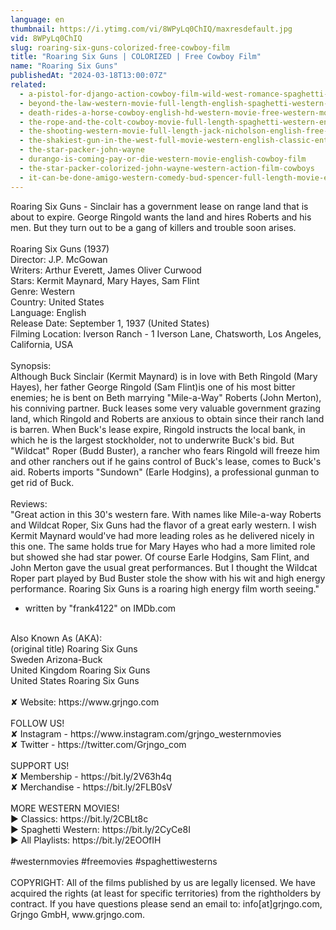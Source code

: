 ```yaml
---
language: en
thumbnail: https://i.ytimg.com/vi/8WPyLq0ChIQ/maxresdefault.jpg
vid: 8WPyLq0ChIQ
slug: roaring-six-guns-colorized-free-cowboy-film
title: "Roaring Six Guns | COLORIZED | Free Cowboy Film"
name: "Roaring Six Guns"
publishedAt: "2024-03-18T13:00:07Z"
related:
  - a-pistol-for-django-action-cowboy-film-wild-west-romance-spaghetti-movie-full-length
  - beyond-the-law-western-movie-full-length-english-spaghetti-western-full-free-youtube-movies
  - death-rides-a-horse-cowboy-english-hd-western-movie-free-western-movies
  - the-rope-and-the-colt-cowboy-movie-full-length-spaghetti-western-english-free-full-westerns
  - the-shooting-western-movie-full-length-jack-nicholson-english-free-full-westerns
  - the-shakiest-gun-in-the-west-full-movie-western-english-classic-entire-film-full-free-movies
  - the-star-packer-john-wayne
  - durango-is-coming-pay-or-die-western-movie-english-cowboy-film
  - the-star-packer-colorized-john-wayne-western-action-film-cowboys
  - it-can-be-done-amigo-western-comedy-bud-spencer-full-length-movie-english-free-full-movies
---
```


Roaring Six Guns - Sinclair has a government lease on range land that is about to expire. George Ringold wants the land and hires Roberts and his men. But they turn out to be a gang of killers and trouble soon arises.<br />
<br />
Roaring Six Guns (1937)<br />
Director: J.P. McGowan<br />
Writers: Arthur Everett, James Oliver Curwood<br />
Stars: Kermit Maynard, Mary Hayes, Sam Flint<br />
Genre: Western<br />
Country: United States<br />
Language: English<br />
Release Date: September 1, 1937 (United States)<br />
Filming Location: Iverson Ranch - 1 Iverson Lane, Chatsworth, Los Angeles, California, USA<br />
<br />
Synopsis:<br />
Although Buck Sinclair (Kermit Maynard) is in love with Beth Ringold (Mary Hayes), her father George Ringold (Sam Flint)is one of his most bitter enemies; he is bent on Beth marrying "Mile-a-Way" Roberts (John Merton), his conniving partner. Buck leases some very valuable government grazing land, which Ringold and Roberts are anxious to obtain since their ranch land is barren. When Buck's lease expire, Ringold instructs the local bank, in which he is the largest stockholder, not to underwrite Buck's bid. But "Wildcat" Roper (Budd Buster), a rancher who fears Ringold will freeze him and other ranchers out if he gains control of Buck's lease, comes to Buck's aid. Roberts imports "Sundown" (Earle Hodgins), a professional gunman to get rid of Buck.<br />
<br />
Reviews:<br />
"Great action in this 30's western fare. With names like Mile-a-way Roberts and Wildcat Roper, Six Guns had the flavor of a great early western. I wish Kermit Maynard would've had more leading roles as he delivered nicely in this one. The same holds true for Mary Hayes who had a more limited role but showed she had star power. Of course Earle Hodgins, Sam Flint, and John Merton gave the usual great performances. But I thought the Wildcat Roper part played by Bud Buster stole the show with his wit and high energy performance. Roaring Six Guns is a roaring high energy film worth seeing."<br />
- written by "frank4122" on IMDb.com<br />
<br />
Also Known As (AKA):<br />
(original title) Roaring Six Guns<br />
Sweden Arizona-Buck<br />
United Kingdom Roaring Six Guns<br />
United States Roaring Six Guns<br />
<br />
✘ Website: https://www.grjngo.com<br />
<br />
FOLLOW US!<br />
✘ Instagram - https://www.instagram.com/grjngo_westernmovies<br />
✘ Twitter - https://twitter.com/Grjngo_com<br />
<br />
SUPPORT US!<br />
✘ Membership - https://bit.ly/2V63h4q<br />
✘ Merchandise - https://bit.ly/2FLB0sV<br />
<br />
MORE WESTERN MOVIES! <br />
► Classics: https://bit.ly/2CBLt8c <br />
► Spaghetti Western: https://bit.ly/2CyCe8I <br />
► All Playlists: https://bit.ly/2EOOfIH <br />
<br />
#westernmovies #freemovies #spaghettiwesterns<br />
<br />
COPYRIGHT: All of the films published by us are legally licensed. We have acquired the rights (at least for specific territories) from the rightholders by contract. If you have questions please send an email to: info[at]grjngo.com, Grjngo GmbH, www.grjngo.com.